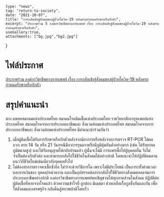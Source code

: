	type: "news",
	tag: "return-to-society",
	date: "2021-10-07",
	title: "การกลับเข้าสู่สังคมของผู้ป่วยโควิด-19 หลังครบกำหนดรักษาหรือกักตัว",
	excerpt: "ประกาศร่วม 5 องค์กรวิชาชีพทางการแพทย์ เรื่อง การกลับเข้าสู่สังคมของผู้ป่วยโควิด-19 หลังครบกำหนดรักษาหรือกักตัว",
	useGallery:true,
	attachments: ["bg.jpg","bg2.jpg"]
}

# ไฟล์ประกาศ

[ประกาศร่วม องค์กรวิชาชีพทางการแพทย์ เรื่อง การกลับเข้าสู่สังคมของผู้ป่วยโควิด-19 หลังครบกำหนดรักษาหรือกักตัว](</news/2021/october/Announce_Repeat PCR_Isolation duration-V5-Final 2.pdf>)

# สรุปคำแนะนำ
ทาง แพทยสมาคมแห่งประเทศไทย สมาคมโรคติดเชื้อแห่งประเทศไทย ราชวิทยาลัยอายุรแพทย์แห่งประเทศไทย สมาคมโรคจากการประกอบอาชีพและ
สิ่งแวดล้อมแห่งประเทศไทย สมาคมโรคจากการประกอบอาชีพและ
สิ่งแวดล้อมแห่งประเทศไทย มีคำแนะนำร่วมกันว่า

1. เมื่อผู้ติดเชื้อได้รับการรักษาหรือกักตัวหลังจากมีอาการหรือหลังจากการตรวจ RT-PCR ได้ผลบวก ครบ 14 วัน หรือ 21 
วันกรณีมีอาการรุนแรงหรือมีภูมิคุ้มกันต่ำอย่างมาก (เช่น ได้รับยากดภูมิขนาดสูง) และได้รับอนุญาตให้กลับบ้านแล้ว ผู้นั้นจะไม่มี
การแพร่เชื้อไปสู่บุคคลอื่น จึงไม่จำเป็นต้องกักตัวต่อ และสามารถกลับไปใช้ชีวิตในสังคมได้อย่างปกติ โดยแนะนำให้ปฏิบัติตนตาม
แนววิถีชีวิตใหม่เช่นเดียวกับบุคคลทั่วไป
2. ไม่ต้องทำการตรวจหาเชื้อซ้ำอีก ไม่ว่าจะด้วยวิธีการใด เพราะไม่มีประโยชน์ เป็นภาระทั้งด้านเวลาและการเงินของ
บุคคล/หน่วยงาน และเป็นอุปสรรคต่อการกลับไปใช้ชีวิตทางสังคมตลอดจนการประกอบอาชีพอย่างปกติ
องค์กรวิชาชีพทางการแพทย์ขอเชิญชวนให้ทุกภาคส่วนในสังคม ปฏิบัติต่อผู้ติดเชื้อที่หายจากโรคแล้ว ด้วยความเข้าใจที่
ถูกต้อง มีเมตตา ช่วยเหลือเกื้อกูลซึ่งกันและกัน เพื่อให้สังคมและเศรษฐกิจ กลับคืนสู่สภาพปกติโดยเร็ว